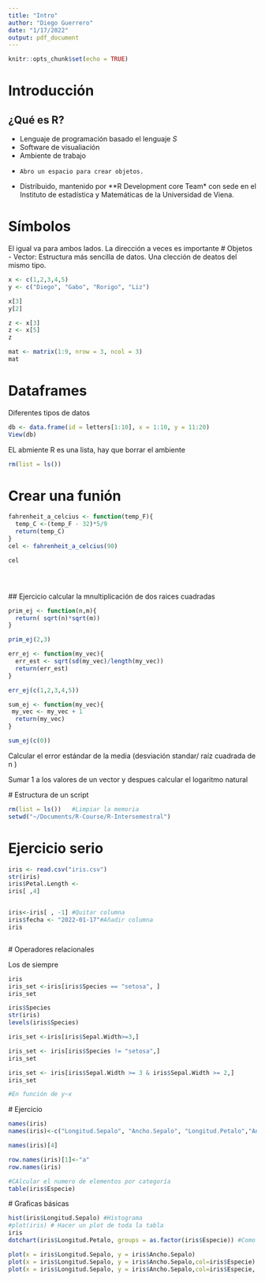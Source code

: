 ```yaml
---
title: "Intro"
author: "Diego Guerrero"
date: "1/17/2022"
output: pdf_document
---
```


```r
knitr::opts_chunk$set(echo = TRUE)
```

# Introducción 

## ¿Qué es R?

- Lenguaje de programación basado el lenguaje *S*
- Software de visualiación 
- Ambiente de trabajo 
-     Abro un espacio para crear objetos. 
- Distribuido, mantenido por **R Development core Team* con sede en el Instituto de estadística y Matemáticas de la Universidad de Viena. 


# Símbolos

El igual va para ambos lados. La dirección a veces es importante 
# Objetos 
- Vector: 
Estructura más sencilla de datos. Una clección de deatos del mismo tipo. 
```r
x <- c(1,2,3,4,5)
y <- c("Diego", "Gabo", "Rorigo", "Liz")

x[3]
y[2]

```
  

```r
z <- x[3]
z <- x[5]
z
```



```r
mat <- matrix(1:9, nrow = 3, ncol = 3)
mat
```

# Dataframes
Diferentes tipos de datos 

```r
db <- data.frame(id = letters[1:10], x = 1:10, y = 11:20)
View(db)
```

EL abmiente R es una lista, hay que borrar el ambiente 

```r
rm(list = ls())
```

# Crear una funión 

```r
fahrenheit_a_celcius <- function(temp_F){
  temp_C <-(temp_F - 32)*5/9
  return(temp_C)
}
cel <- fahrenheit_a_celcius(90)

cel





```

  ## Ejercicio 
  calcular la mnultiplicación de dos raices cuadradas
  
```r
prim_ej <- function(n,m){
  return( sqrt(n)*sqrt(m))
}

prim_ej(2,3)

err_ej <- function(my_vec){
  err_est <- sqrt(sd(my_vec)/length(my_vec))
  return(err_est)
}

err_ej(c(1,2,3,4,5))

sum_ej <- function(my_vec){
 my_vec <- my_vec + 1
  return(my_vec)
}

sum_ej(c(0))


```
  
  Calcular el error estándar de la media (desviación standar/ raíz cuadrada de n )
  
  Sumar 1 a los valores de un vector y despues calcular el logaritmo natural 
  
  
  
  
  
  # Estructura de un script 
  

```r
rm(list = ls())   #Limpiar la memoria 
setwd("~/Documents/R-Course/R-Intersemestral")


```
# Ejercicio serio 

```r
iris <- read.csv("iris.csv")
str(iris)
iris$Petal.Length <- 
iris[ ,4]


iris<-iris[ , -1] #Quitar columna 
iris$fecha <- "2022-01-17"#Añadir columna
iris



```

  # Operadores relacionales
  
  Los de siempre
  
  
```r
iris
iris_set <-iris[iris$Species == "setosa", ]
iris_set
```
  
```r
iris$Species
str(iris)
levels(iris$Species)

iris_set <-iris[iris$Sepal.Width>=3,]

iris_set <- iris[iris$Species != "setosa",]
iris_set

iris_set <- iris[iris$Sepal.Width >= 3 & iris$Sepal.Width >= 2,]
iris_set

#En función de y~x 


```
  # Ejercicio 
```r


names(iris)
names(iris)<-c("Longitud.Sepalo", "Ancho.Sepalo", "Longitud.Petalo","Ancho.Petalo","Especie","Fecha")

names(iris)[4]

row.names(iris)[1]<-"a"
row.names(iris)

#CAlcular el numero de elementos por categoría 
table(iris$Especie)
```

  
  # Graficas básicas 
```r
hist(iris$Longitud.Sepalo) #Histograma
#plot(iris) # Hacer un plot de toda la tabla 
iris
dotchart(iris$Longitud.Petalo, groups = as.factor(iris$Especie)) #Como se comportan las especies respecto a la longitud del petalo 

plot(x = iris$Longitud.Sepalo, y = iris$Ancho.Sepalo)
plot(x = iris$Longitud.Sepalo, y = iris$Ancho.Sepalo,col=iris$Especie)
plot(x = iris$Longitud.Sepalo, y = iris$Ancho.Sepalo,col=iris$Especie, xlab = "Longitud del sépalo(cm)",ylab = "Ancho del sépalo (cm)")
```
  
  
  
  
  
  
  
  